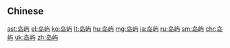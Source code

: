 {{also|島嶼}}
==Chinese==
{{zh-see|島嶼}}

[[ast:岛屿]]
[[el:岛屿]]
[[ko:岛屿]]
[[lt:岛屿]]
[[hu:岛屿]]
[[mg:岛屿]]
[[ja:岛屿]]
[[ru:岛屿]]
[[sm:岛屿]]
[[chr:岛屿]]
[[uk:岛屿]]
[[zh:岛屿]]